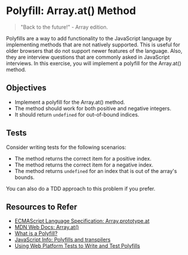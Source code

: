 # Polyfill: Array.at() Method

> "Back to the future!" - Array edition.

Polyfills are a way to add functionality to the JavaScript language by implementing methods that are not natively supported. This is useful for older browsers that do not support newer features of the language. Also, they are interview questions that are commonly asked in JavaScript interviews. In this exercise, you will implement a polyfill for the Array.at() method.

## Objectives

- Implement a polyfill for the Array.at() method.
- The method should work for both positive and negative integers.
- It should return `undefined` for out-of-bound indices.

## Tests

Consider writing tests for the following scenarios:

- The method returns the correct item for a positive index.
- The method returns the correct item for a negative index.
- The method returns `undefined` for an index that is out of the array's bounds.

You can also do a TDD approach to this problem if you prefer.

## Resources to Refer

- [ECMAScript Language Specification: Array.prototype.at](https://tc39.es/ecma262/multipage/indexed-collections.html#sec-array.prototype.atv)
- [MDN Web Docs: Array.at()](https://developer.mozilla.org/en-US/docs/Web/JavaScript/Reference/Global_Objects/Array/at)
- [What is a Polyfill?](https://remysharp.com/2010/10/08/what-is-a-polyfill)
- [JavaScript Info: Polyfills and transpilers](https://javascript.info/polyfills)
- [Using Web Platform Tests to Write and Test Polyfills](https://www.oddbird.net/2023/05/01/web-platform-tests-polyfills/)
